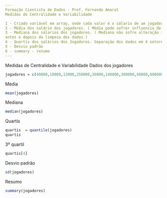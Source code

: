 ```yaml
---
Formação Cientista de Dados - Prof. Fernando Amaral
Medidas de Centralidade e Variabilidade

1 - Criado variável em array, onde cada valor é o sálario de um jogador
2 - Média dos salário dos jogadores. ( Média pode sofrer influencia de Outliers) - Não confiável
3 - Mediana dos sálarios dos jogadores. ( Mediana não sofre alteração influência de Outliers) - sendo um parâmetro confiável,
antes e depois da limpeza dos dados ) 
4 - Quartis dos salários dos Jogadores. Separação dos dados em 4 setores(25% 50%(mediana) 75% 100%)
5 - Desvio padrão 
6 - summary - resumo
---
```

Medidas de Centralidade e Variabilidade
Dados dos jogadores
```r
jogadores = c(40000,18000,12000,250000,30000,140000,300000,40000,800000)
```
Média
```r
mean(jogadores)
```
Mediana
```r
median(jogadores)
```
Quartis
```r
quartis  = quantile(jogadores)
quartis
```
3º quartil
```r
quartis[4]
```
Desvio padrão
```r
sd(jogadores)
```
Resumo
```r
summary(jogadores)
```
